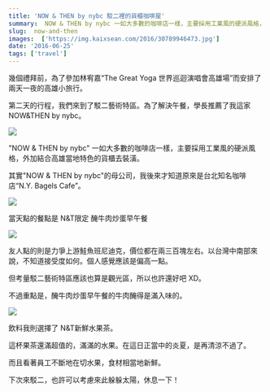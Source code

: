 ```yaml
---
title: 'NOW & THEN by nybc 駁二裡的貨櫃咖啡屋'
summary:  NOW & THEN by nybc 一如大多數的咖啡店一樣，主要採用工業風的硬派風格，外加結合高雄當地特色的貨櫃去裝潢。
slug:  now-and-then
images:  ['https://img.kaixsean.com/2016/30789946473.jpg']
date: '2016-06-25'
tags: ['travel']
---
```

幾個禮拜前，為了參加林宥嘉“The Great Yoga 世界巡迴演唱會高雄場”而安排了兩天一夜的高雄小旅行。

第二天的行程，我們來到了駁二藝術特區。為了解決午餐，學長推薦了我這家 NOW&THEN by nybc。

![](https://img.kaixsean.com/2016/30789946473.jpg)

"NOW & THEN by nybc" 一如大多數的咖啡店一樣，主要採用工業風的硬派風格，外加結合高雄當地特色的貨櫃去裝潢。

其實"NOW & THEN by nybc"的母公司，我後來才知道原來是台北知名咖啡店“N.Y. Bagels Cafe”。

![](https://img.kaixsean.com/2016/31600038415.jpg)

當天點的餐點是 N&T限定 醃牛肉炒蛋早午餐 

![](https://img.kaixsean.com/2016/31452961912.jpg)

友人點的則是力爭上游鮭魚班尼迪克，價位都在兩三百塊左右。以台灣中南部來說，不知道接受度如何。個人感覺應該是偏高一點。

但考量駁二藝術特區應該也算是觀光區，所以也許還好吧 XD。

不過重點是，醃牛肉炒蛋早午餐的牛肉醃得是滿入味的。

![](https://img.kaixsean.com/2016/31227199340.jpg)

飲料我則選擇了 N&T新鮮水果茶。

這杯果茶還滿超值的，滿滿的水果。在這日正當中的炎夏，是再清涼不過了。

而且看著員工不斷地在切水果，食材相當地新鮮。

下次來駁二，也許可以考慮來此躲躲太陽，休息一下！
